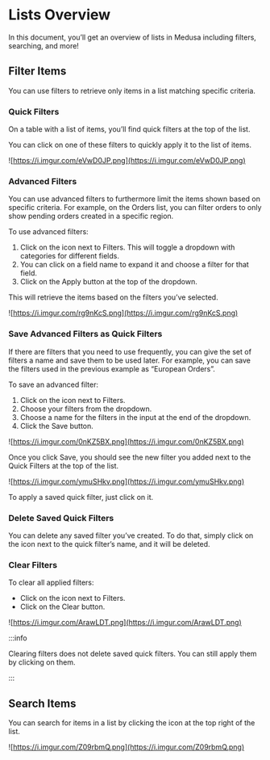 
# Lists Overview

In this document, you’ll get an overview of lists in Medusa including filters, searching, and more!

## Filter Items

You can use filters to retrieve only items in a list matching specific criteria.

### Quick Filters

On a table with a list of items, you’ll find quick filters at the top of the list.

You can click on one of these filters to quickly apply it to the list of items.

![https://i.imgur.com/eVwD0JP.png](https://i.imgur.com/eVwD0JP.png)

### Advanced Filters

You can use advanced filters to furthermore limit the items shown based on specific criteria. For example, on the Orders list, you can filter orders to only show pending orders created in a specific region.

To use advanced filters:

1. Click on the <UiIcon lightIcon="https://i.imgur.com/1hL8NiW.png" darkIcon="https://i.imgur.com/8LtkPqW.png" alt="plus" /> icon next to Filters. This will toggle a dropdown with categories for different fields.
2. You can click on a field name to expand it and choose a filter for that field.
3. Click on the Apply button at the top of the dropdown.

This will retrieve the items based on the filters you’ve selected.

![https://i.imgur.com/rg9nKcS.png](https://i.imgur.com/rg9nKcS.png)

### Save Advanced Filters as Quick Filters

If there are filters that you need to use frequently, you can give the set of filters a name and save them to be used later. For example, you can save the filters used in the previous example as “European Orders”.

To save an advanced filter:

1. Click on the <UiIcon lightIcon="https://i.imgur.com/1hL8NiW.png" darkIcon="https://i.imgur.com/8LtkPqW.png" alt="plus" /> icon next to Filters.
2. Choose your filters from the dropdown.
3. Choose a name for the filters in the input at the end of the dropdown.
4. Click the Save button.

![https://i.imgur.com/0nKZ5BX.png](https://i.imgur.com/0nKZ5BX.png)

Once you click Save, you should see the new filter you added next to the Quick Filters at the top of the list.

![https://i.imgur.com/ymuSHkv.png](https://i.imgur.com/ymuSHkv.png)

To apply a saved quick filter, just click on it.

### Delete Saved Quick Filters

You can delete any saved filter you’ve created. To do that, simply click on the <UiIcon lightIcon="https://i.imgur.com/kvGRHQR.png" darkIcon="https://i.imgur.com/RJ4SLIu.png" alt="X" /> icon next to the quick filter’s name, and it will be deleted.

### Clear Filters

To clear all applied filters:

- Click on the <UiIcon lightIcon="https://i.imgur.com/1hL8NiW.png" darkIcon="https://i.imgur.com/8LtkPqW.png" alt="plus" /> icon next to Filters.
- Click on the Clear button.

![https://i.imgur.com/ArawLDT.png](https://i.imgur.com/ArawLDT.png)

:::info

Clearing filters does not delete saved quick filters. You can still apply them by clicking on them.

:::

## Search Items

You can search for items in a list by clicking the <UiIcon lightIcon="https://i.imgur.com/k0U0wpO.png" darkIcon="https://i.imgur.com/IdKjFak.png" alt="magnifier" /> icon at the top right of the list.

![https://i.imgur.com/Z09rbmQ.png](https://i.imgur.com/Z09rbmQ.png)